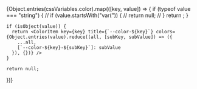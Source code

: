 

<Meta title="Colors" />

<Title>Colors</Title>

<ColorPalette>
  {Object.entries(cssVariables.color).map(([key, value]) => {
    if (typeof value === "string") {
      // if (value.startsWith("var(")) {
      //   return null;
      // }
      return <ColorItem key={key} title={`--color-${key}`} colors={{ [`--color-${key}`]: value }} />;
    }

    if (isObject(value)) {
      return <ColorItem key={key} title={`--color-${key}`} colors={Object.entries(value).reduce((all, [subKey, subValue]) => ({
        ...all,
        [`--color-${key}-${subKey}`]: subValue
      }), {})} />
    }

    return null;

})}

</ColorPalette>
